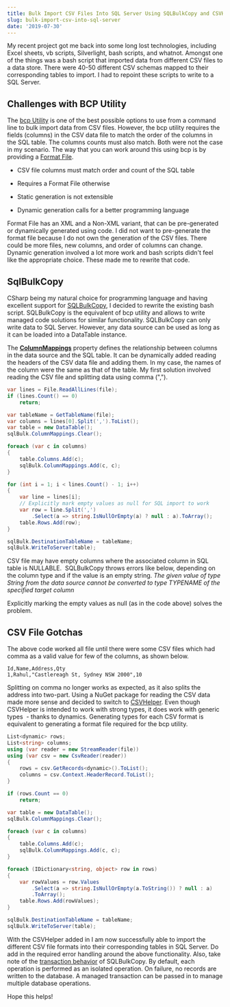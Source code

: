 ```yaml
---
title: Bulk Import CSV Files Into SQL Server Using SQLBulkCopy and CSVHelper
slug: bulk-import-csv-into-sql-server
date: '2019-07-30'
---
```

My recent project got me back into some long lost technologies, including Excel sheets, vb scripts, Silverlight, bash scripts, and whatnot. Amongst one of the things was a bash script that imported data from different CSV files to a data store. There were 40-50 different CSV schemas mapped to their corresponding tables to import. I had to repoint these scripts to write to a SQL Server.

## Challenges with BCP Utility

The [bcp Utility](https://docs.microsoft.com/en-us/sql/tools/bcp-utility?view=sql-server-2017) is one of the best possible options to use from a command line to bulk import data from CSV files. However, the bcp utility requires the fields (columns) in the CSV data file to match the order of the columns in the SQL table. The columns counts must also match. Both were not the case in my scenario. The way that you can work around this using bcp is by providing a [Format File](https://docs.microsoft.com/en-us/sql/relational-databases/import-export/use-a-format-file-to-map-table-columns-to-data-file-fields-sql-server?view=sql-server-2017).

-   CSV file columns must match order and count of the SQL table

-   Requires a Format File otherwise
-   Static generation is not extensible
-   Dynamic generation calls for a better programming language

Format File has an XML and a Non-XML variant, that can be pre-generated or dynamically generated using code. I did not want to pre-generate the format file because I do not own the generation of the CSV files. There could be more files, new columns, and order of columns can change. Dynamic generation involved a lot more work and bash scripts didn't feel like the appropriate choice. These made me to rewrite that code.

## SqlBulkCopy

CSharp being my natural choice for programming language and having excellent support for [SQLBulkCopy](https://docs.microsoft.com/en-us/dotnet/api/system.data.sqlclient.sqlbulkcopy?view=netframework-4.8), I decided to rewrite the existing bash script. SQLBulkCopy is the equivalent of bcp utility and allows to write managed code solutions for similar functionality. SQLBulkCopy can only write data to SQL Server. However, any data source can be used as long as it can be loaded into a DataTable instance.

The [**ColumnMappings**](https://docs.microsoft.com/en-us/dotnet/api/system.data.sqlclient.sqlbulkcopy.columnmappings?view=netframework-4.8#System_Data_SqlClient_SqlBulkCopy_ColumnMappings) property defines the relationship between columns in the data source and the SQL table. It can be dynamically added reading the headers of the CSV data file and adding them. In my case, the names of the column were the same as that of the table. My first solution involved reading the CSV file and splitting data using comma (",").

```csharp
var lines = File.ReadAllLines(file);
if (lines.Count() == 0) 
    return;

var tableName = GetTableName(file);
var columns = lines[0].Split(',').ToList();
var table = new DataTable();
sqlBulk.ColumnMappings.Clear();

foreach (var c in columns)
{
    table.Columns.Add(c);
    sqlBulk.ColumnMappings.Add(c, c); 
}

for (int i = 1; i < lines.Count() - 1; i++)
{
    var line = lines[i];
    // Explicitly mark empty values as null for SQL import to work
    var row = line.Split(',')
        .Select(a => string.IsNullOrEmpty(a) ? null : a).ToArray();
    table.Rows.Add(row);
}

sqlBulk.DestinationTableName = tableName;
sqlBulk.WriteToServer(table);

```

CSV file may have empty columns where the associated column in SQL table is NULLABLE.  SQLBulkCopy throws errors like below, depending on the column type and if the value is an empty string. _The given value of type String from the data source cannot be converted to type TYPENAME of the specified target column_

Explicitly marking the empty values as null (as in the code above) solves the problem.

## CSV File Gotchas

The above code worked all file until there were some CSV files which had comma as a valid value for few of the columns, as shown below.

```csv
Id,Name,Address,Qty
1,Rahul,"Castlereagh St, Sydney NSW 2000",10

```

Splitting on comma no longer works as expected, as it also splits the address into two-part. Using a NuGet package for reading the CSV data made more sense and decided to switch to [CSVHelper](https://github.com/JoshClose/CsvHelper). Even though CSVHelper is intended to work with strong types, it does work with generic types  - thanks to dynamics. Generating types for each CSV format is equivalent to generating a format file required for the bcp utility.

```csharp
List<dynamic> rows;
List<string> columns;
using (var reader = new StreamReader(file))
using (var csv = new CsvReader(reader))
{
    rows = csv.GetRecords<dynamic>().ToList();
    columns = csv.Context.HeaderRecord.ToList();
}

if (rows.Count == 0)
    return;

var table = new DataTable();
sqlBulk.ColumnMappings.Clear();

foreach (var c in columns)
{
    table.Columns.Add(c);
    sqlBulk.ColumnMappings.Add(c, c);
}

foreach (IDictionary<string, object> row in rows)
{
    var rowValues = row.Values
        .Select(a => string.IsNullOrEmpty(a.ToString()) ? null : a)
        .ToArray();
    table.Rows.Add(rowValues);
}

sqlBulk.DestinationTableName = tableName;
sqlBulk.WriteToServer(table);

```

With the CSVHelper added in I am now successfully able to import the different CSV file formats into their corresponding tables in SQL Server. Do add in the required error handling around the above functionality. Also, take note of the [transaction behavior](https://docs.microsoft.com/en-us/dotnet/framework/data/adonet/sql/transaction-and-bulk-copy-operations) of SQLBulkCopy. By default, each operation is performed as an isolated operation. On failure, no records are written to the database. A managed transaction can be passed in to manage multiple database operations.

Hope this helps!
